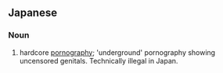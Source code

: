 ==Japanese==
{{ja-kanjitab}}

===Noun===
{{ja-noun|うらぼん}}

# hardcore [[pornography]]; 'underground' pornography showing uncensored genitals. Technically illegal in Japan.